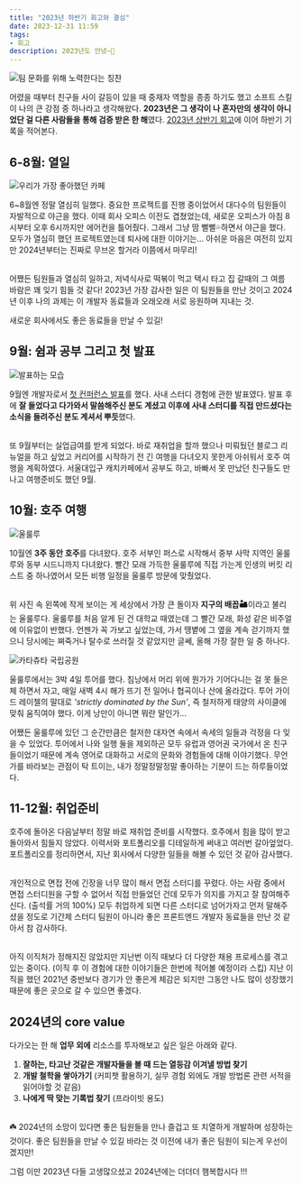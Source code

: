 ```yaml
---
title: "2023년 하반기 회고와 결심"
date: 2023-12-31 11:59
tags:
- 회고
description: 2023년도 안녕~👋
---
```


![팀 문화를 위해 노력한다는 칭찬](/images/blog/23/teamCulture.png)

어렸을 때부터 친구들 사이 갈등이 있을 때 중재자 역할을 종종 하기도 했고
소프트 스킬이 나의 큰 강점 중 하나라고 생각해왔다.
**2023년은 그 생각이 나 혼자만의 생각이 아니었단 걸 다른 사람들을 통해 검증 받은 한 해**였다.
[2023년 상반기 회고](http://localhost:3000/blog/2306-retro)에 이어 하반기 기록을 적어본다.

## 6-8월: 열일

![우리가 가장 좋아했던 카페](/images/blog/23/coffeeWith.webp)

6~8월엔 정말 열심히 일했다. 중요한 프로젝트를 진행 중이었어서 대다수의 팀원들이 자발적으로 야근을 했다.
이때 회사 오피스 이전도 겹쳤었는데, 새로운 오피스가 아침 8시부터 오후 6시까지만 에어컨을 틀어줬다.
그래서 그냥 땀 뻘뻘💦하면서 야근을 했다. 모두가 열심히 했던 프로젝트였는데
퇴사에 대한 이야기는... 아쉬운 마음은 여전히 있지만 2024년부터는 진짜로 무브온 할거라
이쯤에서 마무리!

\
어쨌든 팀원들과 열심히 일하고, 저녁식사로 떡볶이 먹고 택시 타고 집 갈때의 그 여름 바람은
꽤 잊기 힘들 것 같다! 2023년 가장 감사한 일은 이 팀원들을 만난 것이고 2024년 이후 나의 과제는
이 개발자 동료들과 오래오래 서로 응원하며 지내는 것.

새로운 회사에서도 좋은 동료들을 만날 수 있길!

## 9월: 쉼과 공부 그리고 첫 발표

![발표하는 모습](/images/blog/23/conference.webp)

9월엔 개발자로서 [첫 컨퍼런스 발표](https://haeun.vercel.app/blog/2309-fengicon)를 했다.
사내 스터디 경험에 관한 발표였다. 발표 후에 **잘 들었다고 다가와서 말씀해주신 분도 계셨고
이후에 사내 스터디를 직접 만드셨다는 소식을 들려주신 분도 계셔서 뿌듯**했다.

\
또 9월부터는 실업급여를 받게 되었다. 바로 재취업을 할까 했으나
미뤄뒀던 블로그 리뉴얼을 하고 싶었고
커리어를 시작하기 전 긴 여행을 다녀오지 못한게 아쉬워서 호주 여행을 계획하였다.
서울대입구 캐치카페에서 공부도 하고, 바빠서 못 만났던 친구들도 만나고 여행준비도 했던 9월.

## 10월: 호주 여행

![울룰루](/images/blog/23/ausNight.webp)

10월엔 **3주 동안 호주**를 다녀왔다. 호주 서부인 퍼스로 시작해서 중부 사막 지역인 울룰루와 동부 시드니까지 다녀왔다.
빨간 모래 가득한 울룰루에 직접 가는게 인생의 버킷 리스트 중 하나였어서 모든 비행 일정을 울룰루 방문에 맞췄었다.

\
위 사진 속 왼쪽에 작게 보이는 게 세상에서 가장 큰 돌이자 **지구의 배꼽🏜️**이라고 불리는 울룰루다.
울룰루를 처음 알게 된 건 대학교 때였는데 그 빨간 모래, 화성 같은 비주얼에 이유없이 반했다.
언젠가 꼭 가보고 싶었는데, 가서 땡볕에 그 옆을 계속 걷기까지 했으니
당시에는 쪄죽거나 탈수로 쓰러질 것 같았지만 글쎄, 올해 가장 잘한 일 중 하나다.

![카타츄타 국립공원](/images/blog/23/kataTjuta.webp)

울룰루에서는 3박 4일 투어를 했다.
침낭에서 머리 위에 뭔가가 기어다니는 걸 못 들은 체 하면서 자고, 매일 새벽 4시 해가 뜨기 전 일어나 협곡이나 산에 올라갔다.
투어 가이드 레이첼의 말대로 _'strictly dominated by the Sun'_, 즉 철저하게 태양의 사이클에 맞춰 움직여야 했다.
이게 낭만이 아니면 뭐란 말인가...

어쨌든 울룰루에 있던 그 순간만큼은 철저한 대자연 속에서 속세의 일들과 걱정을 다 잊을 수 있었다.
투어에서 나와 일행 둘을 제외하곤 모두 유럽과 영어권 국가에서 온 친구들이었기 때문에 계속 영어로 대화하고
서로의 문화와 경험들에 대해 이야기했다.
무언가를 바라보는 관점이 탁 트이는, 내가 정말정말정말 좋아하는 기분이 드는 하루들이었다.

## 11-12월: 취업준비

호주에 돌아온 다음날부터 정말 바로 재취업 준비를 시작했다.
호주에서 힘을 많이 받고 돌아와서 힘들지 않았다.
이력서와 포트폴리오를 디테일하게 써내고 여러번 갈아엎었다.
포트폴리오를 정리하면서, 지난 회사에서 다양한 일들을 해볼 수 있던 것 같아 감사했다.

\
개인적으로 면접 전에 긴장을 너무 많이 해서 면접 스터디를 꾸렸다.
아는 사람 중에서 면접 스터디원을 구할 수 없어서 직접 만들었던 건데
모두가 의지를 가지고 잘 참여해주신다. (출석률 거의 100%)
모두 취업하게 되면 다른 스터디로 넘어가자고 먼저 말해주셨을 정도로 기간제 스터디 팀원이 아니라
좋은 프론트엔드 개발자 동료들을 만난 것 같아서 참 감사하다.

\
아직 이직처가 정해지진 않았지만
지난번 이직 때보다 더 다양한 채용 프로세스를 겪고 있는 중이다.
(이직 후 이 경험에 대한 이야기들은 한번에 적어볼 예정이라 스킵)
지난 이직을 했던 2021년 중반보다 경기가 안 좋은게 체감은 되지만 그동안 나도 많이 성장했기 때문에
좋은 곳으로 갈 수 있으면 좋겠다.

## 2024년의 core value

다가오는 한 해 **업무 외에** 리소스를 투자해보고 싶은 일은 아래와 같다.

1. **잘하는, 타고난 것같은 개발자들을 볼 때 드는 열등감 이겨낼 방법 찾기**
2. **개발 철학을 쌓아가기** (커피챗 활용하기, 실무 경험 외에도 개발 방법론 관련 서적을 읽어야할 것 같음)
3. **나에게 딱 맞는 기록법 찾기** (프라이빗 용도)

\
☘️
2024년의 소망이 있다면 좋은 팀원들을 만나 즐겁고 또 치열하게 개발하며 성장하는 것이다.
좋은 팀원들을 만날 수 있길 바라는 것 이전에 내가 좋은 팀원이 되는게 우선이겠지만!

그럼 이만 2023년 다들 고생많으셨고 2024년에는 더더더 햄복합시다 !!!
